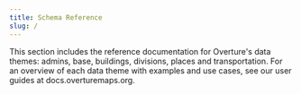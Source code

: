 ```yaml
---
title: Schema Reference
slug: /
---
```


This section includes the reference documentation for Overture's data themes: admins, base, buildings, divisions, places and transportation. For an overview of each data theme with examples and use cases, see our user guides at docs.overturemaps.org.





<DocCardList />
